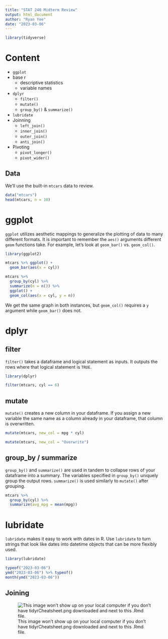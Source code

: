 ```yaml
---
title: "STAT 240 Midterm Review"
output: html_document
author: "Ryan Yee"
date: "2023-03-06"
---
```


```r
library(tidyverse)
```

# Content

* `ggplot`
* base r
  * descriptive statistics
  * variable names
* `dplyr`
  * `filter()`
  * `mutate()`
  * `group_by()` & `summarize()`
* `lubridate`
* Joinning
  * `left_join()`
  * `inner_join()`
  * `outer_join()`
  * `anti_join()`
* Pivoting
  * `pivot_longer()`
  * `pivot_wider()`

## Data

We'll use the built-in `mtcars` data to review.

```r
data("mtcars")
head(mtcars, n = 10)
```

# ggplot

`ggplot` utilizes aesthetic mappings to generalize the plotting of data to many different formats.
It is important to remember the `aes()` arguments different `geom` functions take.
For example, let's look at `geom_bar()` vs. `geom_col()`.

```r
library(ggplot2)

mtcars %>% ggplot() +
  geom_bar(aes(x = cyl))
```

```r
mtcars %>% 
  group_by(cyl) %>%
  summarize(n = n()) %>%
  ggplot() +
  geom_col(aes(x = cyl, y = n))
```

We get the same graph in both instances, but `geom_col()` requires a `y` argument while `geom_bar()` does not.

# dplyr

## filter

`filter()` takes a dataframe and logical statement as inputs. 
It outputs the rows where that logical statement is `TRUE`.

```r
library(dplyr)

filter(mtcars, cyl == 6)
```

## mutate

`mutate()` creates a new column in your dataframe.
If you assign a new variable the same name as a column already in your dataframe, that column is overwritten.

```r
mutate(mtcars, new_col = mpg * cyl)
```

```r
mutate(mtcars, new_col = "Overwrite")
```

## group_by / summarize

`group_by()` and `summarize()` are used in tandem to collapse rows of your dataframe into a summary.
The variables specified in `group_by()` uniquely group the output rows.
`summarize()` is used similarly to `mutate()` after grouping.

```r
mtcars %>%
  group_by(cyl) %>%
  summarize(avg_mpg = mean(mpg))
```

# lubridate

`lubridate` makes it easy to work with dates in R.
Use `lubridate` to turn strings that look like dates into datetime objects that can be more flexibly used.

```r
library(lubridate)

typeof("2023-03-06")
ymd("2023-03-06") %>% typeof()
month(ymd("2023-03-06"))
```

## Joining 

![This image won't show up on your local computer if you don't have tidyrCheatsheet.png downloaded and next to this .Rmd file.](tidyrCheatsheet.png)

